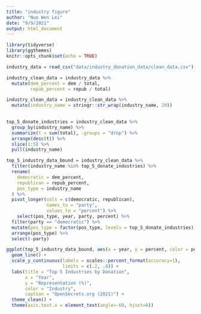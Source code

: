 ```yaml
---
title: "industry figure"
author: "Nuo Wen Lei"
date: "9/9/2021"
output: html_document
---
```

```r
library(tidyverse)
library(ggthemes)
knitr::opts_chunk$set(echo = TRUE)
```

```r
industry_data = read_csv("data/industry_donation_data/clean_data.csv")

industry_clean_data = industry_data %>% 
  mutate(dem_percent = dem / total,
         repub_percent = repub / total)

```

```r
industry_clean_data = industry_clean_data %>% 
  mutate(industry_name = stringr::str_wrap(industry_name, 20))
  

top_5_donate_industries = industry_clean_data %>%
  group_by(industry_name) %>%
  summarize(t = sum(total), .groups = "drop") %>%
  arrange(desc(t)) %>%
  slice(1:5) %>%
  pull(industry_name)

top_5_industry_data_bound = industry_clean_data %>%
  filter(industry_name %in% top_5_donate_industries) %>%
  rename(
    democratic = dem_percent,
    republican = repub_percent,
    pos_type = industry_name
  ) %>%
  pivot_longer(cols = c(democratic, republican),
               names_to = "party",
               values_to = "percent") %>%
    select(pos_type, year, party, percent) %>%
  filter(party == "democratic") %>%
  mutate(pos_type = factor(pos_type, levels = top_5_donate_industries)) %>%
  arrange(pos_type) %>%
  select(-party)

```

```r
ggplot(top_5_industry_data_bound, aes(x = year, y = percent, color = pos_type)) +
  geom_line() +
  scale_y_continuous(labels = scales::percent_format(accuracy=1),
                     limits = c(.2, .8)) +
  labs(title = "Top 5 Industries by Donation",
       x = "Year",
       y = "Representation (%)",
       color = "Industry",
       caption = "OpenSecrets.org (2021)") +
  theme_clean() +
  theme(axis.text.x = element_text(angle=-60, hjust=0))

```